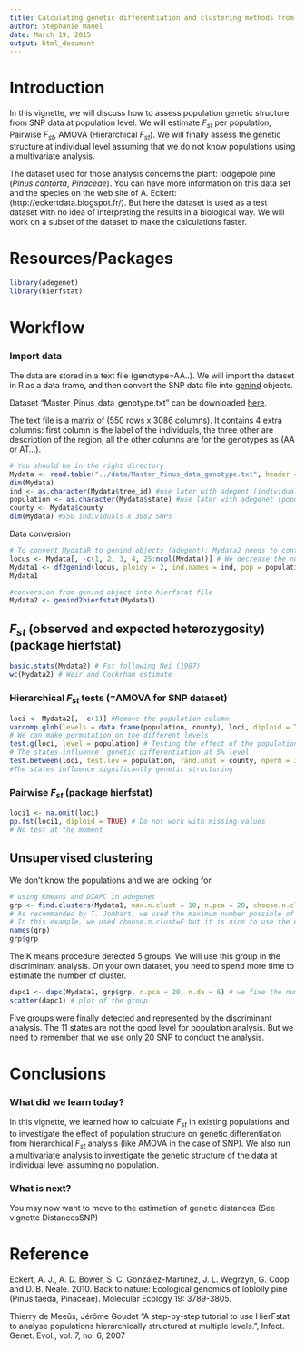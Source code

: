 ```yaml
---
title: Calculating genetic differentiation and clustering methods from SNP data
author: Stephanie Manel
date: March 19, 2015
output: html_document
---
```


Introduction
========================================================

In this vignette, we will discuss how to assess population genetic structure
from SNP data at population level. We will estimate $F_{st}$ per population,
Pairwise $F_{st}$, AMOVA (Hierarchical $F_{st}$). We will finally assess the
genetic structure at individual level assuming that we do not know populations
using a multivariate analysis.
 

The dataset used for those analysis concerns the plant: lodgepole pine (*Pinus
contorta*, *Pinaceae*). You can have more information on this data set and the
species on the web site of A. Eckert:  (http://eckertdata.blogspot.fr/). But
here the dataset is used as a test dataset with no idea of interpreting the
results in a biological way. We will work on a subset of the dataset to make
the calculations faster.



Resources/Packages
========================================================

 

```r
library(adegenet)
library(hierfstat)
```


Workflow
========================================================
### Import data

The data are stored in a text file (genotype=AA..). We will  import the dataset
in R as a data frame, and then  convert the SNP data file into
[genind](http://www.inside-r.org/packages/cran/adegenet/docs/.valid.genind)
objects.

Dataset "Master_Pinus_data_genotype.txt" can be downloaded [here](https://github
.com/NESCent/popgenInfo/tree/master/data/Master_Pinus_data_genotype.txt).

The  text file is a matrix of (550 rows x 3086 columns). It contains 4 extra
columns: first column is the label of the individuals, the three other are
description of the region, all the other columns are for the genotypes as (AA or
AT...).

```r
# You should be in the right directory
Mydata <- read.table("../data/Master_Pinus_data_genotype.txt", header = T)   
dim(Mydata)  
ind <- as.character(Mydata$tree_id) #use later with adegent (individual labels)
population <- as.character(Mydata$state) #use later with adegenet (population labels)
county <- Mydata$county 
dim(Mydata) #550 individuals x 3082 SNPs
```

Data conversion

```r
# To convert MydataR to genind objects (adegent): Mydata2 needs to contain only genotypes
locus <- Mydata[, -c(1, 2, 3, 4, 25:ncol(Mydata))] # We decrease the number of snp to make the calculations faster: 20 SNPs
Mydata1 <- df2genind(locus, ploidy = 2, ind.names = ind, pop = population)
Mydata1

#conversion from genind object into hierfstat file
Mydata2 <- genind2hierfstat(Mydata1) 


```

## $F_{st}$ (observed and expected heterozygosity)  (package hierfstat)

```r
basic.stats(Mydata2) # Fst following Nei (1987)
wc(Mydata2) # Weir and Cockrham estimate
```

### Hierarchical $F_{st}$ tests (=AMOVA for SNP dataset)

```r
loci <- Mydata2[, -c(1)] #Remove the population column
varcomp.glob(levels = data.frame(population, county), loci, diploid = TRUE) # Hierarchical Fst (=AMOVA for SNPsor biallelic markers)
# We can make permutation on the different levels
test.g(loci, level = population) # Testing the effect of the population on genetic differentiation. Individuals are randomly permuted among states
# The states influence  genetic differentiation at 5% level.
test.between(loci, test.lev = population, rand.unit = county, nperm = 30) # Counties are permuted among states
#The states influence significantly genetic structuring
```


### Pairwise $F_{st}$ (package hierfstat)

```r
loci1 <- na.omit(loci)
pp.fst(loci1, diploid = TRUE) # Do not work with missing values
# No test at the moment
```


## Unsupervised clustering  

We don't know the populations and we are looking for.

```r
# using Kmeans and DIAPC in adegenet 
grp <- find.clusters(Mydata1, max.n.clust = 10, n.pca = 20, choose.n.clust = F) 
# As recommanded by T. Jombart, we used the maximum number possible of PCA axis which is 20 here. See detailed tutorial on this method for more information (http://adegenet.r-forge.r-project.org/)
# In this example, we used choose.n.clust=F but it is nice to use the option T and then you will be able to choose the number of clusters. 
names(grp)
grp$grp
```

The K means procedure detected 5 groups. We will use this group in the
discriminant analysis. On your own dataset, you need to spend more time to
estimate the number of cluster.

```r
dapc1 <- dapc(Mydata1, grp$grp, n.pca = 20, n.da = 6) # we fixe the number of pca axis, and the number of axis retained by the DA
scatter(dapc1) # plot of the group
```

Five groups were finally detected and represented by the discriminant analysis.
The 11 states are not the good level for population analysis. But we need to
remember that we use only 20 SNP to conduct the analysis.

Conclusions
========================================================
 
### What did we learn today?

In this vignette, we learned how to calculate $F_{st}$ in existing populations
and to investigate the effect of population structure on genetic differentiation
from hierarchical $F_{st}$ analysis (like AMOVA in the case of SNP). We also run
a multivariate analysis to investigate the genetic structure of the data at
individual level assuming no population.

### What is next?

You may now want to move to the estimation of genetic distances  (See vignette
DistancesSNP)
  
 
 
Reference
========================================================

Eckert, A. J., A. D. Bower, S. C. González-Martínez, J. L. Wegrzyn, G. Coop and D. B. Neale. 2010. Back to nature: Ecological genomics of loblolly pine (Pinus taeda, Pinaceae). Molecular Ecology 19: 3789-3805.


Thierry de Meeûs, Jérôme Goudet "A step-by-step tutorial to use HierFstat to analyse populations hierarchically structured at multiple levels.", Infect. Genet. Evol., vol. 7, no. 6, 2007 


